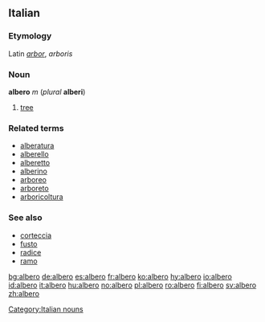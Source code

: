 ==Italian==
===Etymology===
Latin ''[[arbor]]'', ''arboris''
===Noun===
'''albero''' ''m'' (''plural'' '''alberi''')

#[[tree]]

===Related terms===
*[[alberatura]]
*[[alberello]]
*[[alberetto]]
*[[alberino]]
*[[arboreo]]
*[[arboreto]]
*[[arboricoltura]]

===See also===
*[[corteccia]]
*[[fusto]]
*[[radice]]
*[[ramo]]
[[Category:Italian nouns]]

[[bg:albero]]
[[de:albero]]
[[es:albero]]
[[fr:albero]]
[[ko:albero]]
[[hy:albero]]
[[io:albero]]
[[id:albero]]
[[it:albero]]
[[hu:albero]]
[[no:albero]]
[[pl:albero]]
[[ro:albero]]
[[fi:albero]]
[[sv:albero]]
[[zh:albero]]